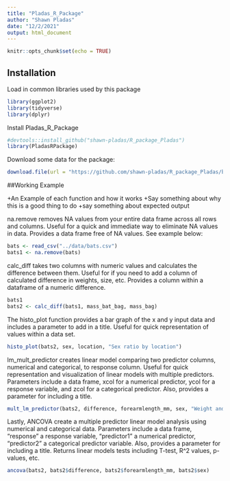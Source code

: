 ```yaml
---
title: "Pladas_R_Package"
author: "Shawn Pladas"
date: "12/2/2021"
output: html_document
---
```


```r
knitr::opts_chunk$set(echo = TRUE)
```

## Installation

Load in common libraries used by this package

```r
library(ggplot2)
library(tidyverse)
library(dplyr)
```

Install Pladas_R_Package 

```r
#devtools::install_github("shawn-pladas/R_package_Pladas")
library(PladasRPackage)
```

Download some data for the package:

```r
download.file(url = "https://github.com/shawn-pladas/R_package_Pladas/blob/master/data/Bat_Capture_Data.csv", destfile = "../data/bats.csv")
```

##Working Example

+An Example of each function and how it works
+Say something about why this is a good thing to do
+say something about expected output

na.remove removes NA values from your entire data frame across all rows and columns. Useful for a quick and immediate way to eliminate NA values in data. Provides a data frame free of NA values. See example below:

```r
bats <- read_csv("../data/bats.csv")
bats1 <- na.remove(bats)

```

calc_diff takes two columns with numeric values and calculates the difference between them. Useful for if you need to add a column of calculated difference in weights, size, etc. Provides a column within a dataframe of a numeric difference. 

```r
bats1
bats2 <- calc_diff(bats1, mass_bat_bag, mass_bag)

```

The histo_plot function provides a bar graph of the x and y input data and includes a parameter to add in a title. Useful for quick representation of values within a data set. 

```r

histo_plot(bats2, sex, location, "Sex ratio by location")

```

lm_mult_predictor creates linear model comparing two predictor columns, numerical and categorical, to response column. Useful for quick representation and visualization of linear models with multiple predictors. Parameters include a data frame, xcol for a numerical predictor, ycol for a response variable, and zcol for a categorical predictor. Also, provides a parameter for including a title. 

```r

mult_lm_predictor(bats2, difference, forearmlength_mm, sex, "Weight and sex as predictors of forearm length")

```

Lastly, ANCOVA create a multiple predictor linear model analysis using numerical and categorical data. Parameters include a data frame, "response" a response variable, "predictor1" a numerical predictor, "predictor2" a categorical predictor variable. Also, provides a parameter for including a title. Returns linear models tests including T-test, R^2 values, p-values, etc. 

```r

ancova(bats2, bats2$difference, bats2$forearmlength_mm, bats2$sex)

```



